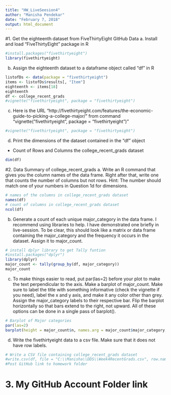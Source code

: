---
title: "HW_LiveSeesion4"
author: "Manisha Pendekar"
date: "February 7, 2018"
output: html_document
---
#1. Get the eighteenth dataset from FiveThirtyEight GitHub Data 
a. Install and load "FiveThirtyEight" package in R
```{r echo=TRUE}
#install.packages("fivethirtyeight")
library(fivethirtyeight)
```
b. Assign the eighteenth dataset to a dataframe object called "df" in R 

```{r echo=TRUE}
listofDs <- data(package = "fivethirtyeight")
items <- listofDs$results[, "Item"]
eighteenth <- items[18]
eighteenth
df <- college_recent_grads
#vignette("fivethirtyeight", package = "fivethirtyeight")
```
c. Here is the URL "http://fivethirtyeight.com/features/the-economic-guide-to-picking-a-college-major/" from command "vignette("fivethirtyeight", package = "fivethirtyeight")"
```{r echo=TRUE}
#vignette("fivethirtyeight", package = "fivethirtyeight")
```
d. Print the dimensions of the dataset contained in the "df" object
* Count of Rows and Columns the college_recent_grads dataset
```{r echo=FALSE}
dim(df)
```
#2. Data Summary of college_recent_grads
a. Write an R command that gives you the column names of the data frame.  Right after that, write one that counts the number of columns but not rows.  Hint: The number should match one of your numbers in Question 1d for dimensions.
```{r echo=TRUE}
# names of the columns in college_recent_grads dataset
names(df)
# count of columns in college_recent_grads dataset
ncol(df)
```
b. Generate a count of each unique major_category in the data frame.  I recommend using libraries to help.  I have demonstrated one briefly in live-session.  To be clear, this should look like a matrix or data frame containing the major_category and the frequency it occurs in the dataset.  Assign it to major_count.
```{r echo=TRUE}
# install dplyr library to get Tally funtion
#install.packages("dplyr")
library(dplyr)
major_count <- tally(group_by(df, major_category))
major_count
```
c. To make things easier to read, put par(las=2) before your plot to make the text perpendicular to the axis.  Make a barplot of major_count.  Make sure to label the title with something informative (check the vignette if you need), label the x and y axis, and make it any color other than grey.  Assign the major_category labels to their respective bar.  Flip the barplot horizontally so that bars extend to the right, not upward.  All of these options can be done in a single pass of barplot().
```{r echo=TRUE}
# Barplot of Major categories
par(las=2)
barplot(height = major_count$n, names.arg = major_count$major_category, xlab = "Frequency", horiz = TRUE, col = "green", main = "The frequencies of College Majors of recent graduate students")
```

d. Write the fivethirtyeight data to a csv file. Make sure that it does not have row labels.
```{r echo=TRUE}
# Write a CSV file containing college_recent_grads dataset
#write.csv(df, file = "C:\\Manisha\\DDS\\Week4RecentGrads.csv", row.names = FALSE)
#Post GitHub link to homework folder
```
# 3. My GitHub Account Folder link
